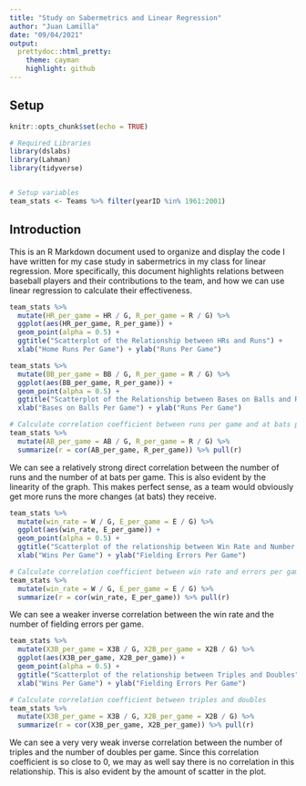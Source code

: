 ```yaml
---
title: "Study on Sabermetrics and Linear Regression"
author: "Juan Lamilla"
date: "09/04/2021"
output:
  prettydoc::html_pretty:
    theme: cayman
    highlight: github
---
```


## Setup

```r
knitr::opts_chunk$set(echo = TRUE)

# Required Libraries
library(dslabs)
library(Lahman)
library(tidyverse)


# Setup variables
team_stats <- Teams %>% filter(yearID %in% 1961:2001)
```

## Introduction

This is an R Markdown document used to organize and display the code I have written for my case study in sabermetrics in my class for linear regression. More specifically, this document highlights relations between baseball players and their contributions to the team, and how we can use linear regression to calculate their effectiveness.

```r
team_stats %>%
  mutate(HR_per_game = HR / G, R_per_game = R / G) %>%
  ggplot(aes(HR_per_game, R_per_game)) + 
  geom_point(alpha = 0.5) + 
  ggtitle("Scatterplot of the Relationship between HRs and Runs") +
  xlab("Home Runs Per Game") + ylab("Runs Per Game")
```

```r
team_stats %>%
  mutate(BB_per_game = BB / G, R_per_game = R / G) %>%
  ggplot(aes(BB_per_game, R_per_game)) + 
  geom_point(alpha = 0.5) + 
  ggtitle("Scatterplot of the Relationship between Bases on Balls and Runs") +
  xlab("Bases on Balls Per Game") + ylab("Runs Per Game")

# Calculate correlation coefficient between runs per game and at bats per game
team_stats %>% 
  mutate(AB_per_game = AB / G, R_per_game = R / G) %>% 
  summarize(r = cor(AB_per_game, R_per_game)) %>% pull(r)
```

We can see a relatively strong direct correlation between the number of runs and the number of at bats per game. This is also evident by the linearity of the graph. This makes perfect sense, as a team would obviously get more runs the more changes (at bats) they receive.

```r
team_stats %>%
  mutate(win_rate = W / G, E_per_game = E / G) %>%
  ggplot(aes(win_rate, E_per_game)) + 
  geom_point(alpha = 0.5) + 
  ggtitle("Scatterplot of the relationship between Win Rate and Number of Fielding Errors") +
  xlab("Wins Per Game") + ylab("Fielding Errors Per Game")

# Calculate correlation coefficient between win rate and errors per game
team_stats %>% 
  mutate(win_rate = W / G, E_per_game = E / G) %>% 
  summarize(r = cor(win_rate, E_per_game)) %>% pull(r)
```

We can see a weaker inverse correlation between the win rate and the number of fielding errors per game.

```r
team_stats %>%
  mutate(X3B_per_game = X3B / G, X2B_per_game = X2B / G) %>%
  ggplot(aes(X3B_per_game, X2B_per_game)) + 
  geom_point(alpha = 0.5) + 
  ggtitle("Scatterplot of the relationship between Triples and Doubles") +
  xlab("Wins Per Game") + ylab("Fielding Errors Per Game")

# Calculate correlation coefficient between triples and doubles
team_stats %>% 
  mutate(X3B_per_game = X3B / G, X2B_per_game = X2B / G) %>% 
  summarize(r = cor(X3B_per_game, X2B_per_game)) %>% pull(r)
```

We can see a very very weak inverse correlation between the number of triples and the number of doubles per game. Since this correlation coefficient is so close to 0, we may as well say there is no correlation in this relationship. This is also evident by the amount of scatter in the plot.